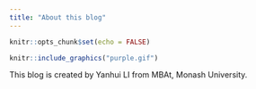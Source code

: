 ```yaml
---
title: "About this blog"
---
```


```r
knitr::opts_chunk$set(echo = FALSE)
```


```r
knitr::include_graphics("purple.gif")
```

This blog is created by Yanhui LI from MBAt, Monash University.
